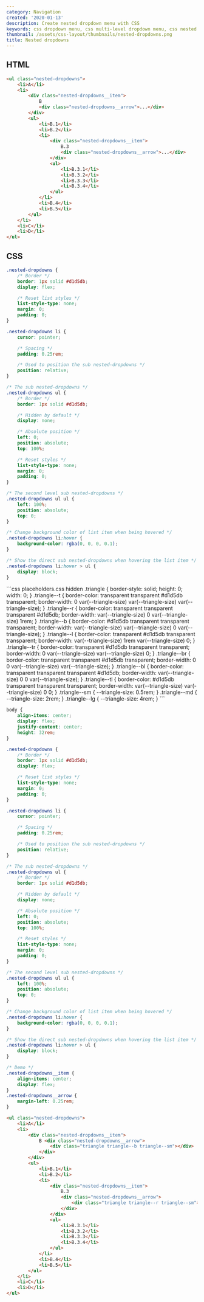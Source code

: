 ```yaml
---
category: Navigation
created: '2020-01-13'
description: Create nested dropdown menu with CSS
keywords: css dropdown menu, css multi-level dropdown menu, css nested dropdown menu
thumbnail: /assets/css-layout/thumbnails/nested-dropdowns.png
title: Nested dropdowns
---
```


## HTML

```html index.html
<ul class="nested-dropdowns">
    <li>A</li>
    <li>
        <div class="nested-dropdowns__item">
            B
            <div class="nested-dropdowns__arrow">...</div>
        </div>
        <ul>
            <li>B.1</li>
            <li>B.2</li>
            <li>
                <div class="nested-dropdowns__item">
                    B.3
                    <div class="nested-dropdowns__arrow">...</div>
                </div>
                <ul>
                    <li>B.3.1</li>
                    <li>B.3.2</li>
                    <li>B.3.3</li>
                    <li>B.3.4</li>
                </ul>
            </li>
            <li>B.4</li>
            <li>B.5</li>
        </ul>
    </li>
    <li>C</li>
    <li>D</li>
</ul>
```

## CSS

```css styles.css
.nested-dropdowns {
    /* Border */
    border: 1px solid #d1d5db;
    display: flex;

    /* Reset list styles */
    list-style-type: none;
    margin: 0;
    padding: 0;
}

.nested-dropdowns li {
    cursor: pointer;

    /* Spacing */
    padding: 0.25rem;

    /* Used to position the sub nested-dropdowns */
    position: relative;
}

/* The sub nested-dropdowns */
.nested-dropdowns ul {
    /* Border */
    border: 1px solid #d1d5db;

    /* Hidden by default */
    display: none;

    /* Absolute position */
    left: 0;
    position: absolute;
    top: 100%;

    /* Reset styles */
    list-style-type: none;
    margin: 0;
    padding: 0;
}

/* The second level sub nested-dropdowns */
.nested-dropdowns ul ul {
    left: 100%;
    position: absolute;
    top: 0;
}

/* Change background color of list item when being hovered */
.nested-dropdowns li:hover {
    background-color: rgba(0, 0, 0, 0.1);
}

/* Show the direct sub nested-dropdowns when hovering the list item */
.nested-dropdowns li:hover > ul {
    display: block;
}
```

<Playground>
```css placeholders.css hidden
.triangle {
    border-style: solid;
    height: 0;
    width: 0;
}
.triangle--t {
    border-color: transparent transparent #d1d5db transparent;
    border-width: 0 var(--triangle-size) var(--triangle-size) var(--triangle-size);
}
.triangle--r {
    border-color: transparent transparent transparent #d1d5db;
    border-width: var(--triangle-size) 0 var(--triangle-size) 1rem;
}
.triangle--b {
    border-color: #d1d5db transparent transparent transparent;
    border-width: var(--triangle-size) var(--triangle-size) 0 var(--triangle-size);
}
.triangle--l {
    border-color: transparent #d1d5db transparent transparent;
    border-width: var(--triangle-size) 1rem var(--triangle-size) 0;
}
.triangle--tr {
    border-color: transparent #d1d5db transparent transparent;
    border-width: 0 var(--triangle-size) var(--triangle-size) 0;
}
.triangle--br {
    border-color: transparent transparent #d1d5db transparent;
    border-width: 0 0 var(--triangle-size) var(--triangle-size);
}
.triangle--bl {
    border-color: transparent transparent transparent #d1d5db;
    border-width: var(--triangle-size) 0 0 var(--triangle-size);
}
.triangle--tl {
    border-color: #d1d5db transparent transparent transparent;
    border-width: var(--triangle-size) var(--triangle-size) 0 0;
}
.triangle--sm {
    --triangle-size: 0.5rem;
}
.triangle--md {
    --triangle-size: 2rem;
}
.triangle--lg {
    --triangle-size: 4rem;
}
```

```css styles.css hidden
body {
    align-items: center;
    display: flex;
    justify-content: center;
    height: 32rem;
}

.nested-dropdowns {
    /* Border */
    border: 1px solid #d1d5db;
    display: flex;

    /* Reset list styles */
    list-style-type: none;
    margin: 0;
    padding: 0;
}

.nested-dropdowns li {
    cursor: pointer;

    /* Spacing */
    padding: 0.25rem;

    /* Used to position the sub nested-dropdowns */
    position: relative;
}

/* The sub nested-dropdowns */
.nested-dropdowns ul {
    /* Border */
    border: 1px solid #d1d5db;

    /* Hidden by default */
    display: none;

    /* Absolute position */
    left: 0;
    position: absolute;
    top: 100%;

    /* Reset styles */
    list-style-type: none;
    margin: 0;
    padding: 0;
}

/* The second level sub nested-dropdowns */
.nested-dropdowns ul ul {
    left: 100%;
    position: absolute;
    top: 0;
}

/* Change background color of list item when being hovered */
.nested-dropdowns li:hover {
    background-color: rgba(0, 0, 0, 0.1);
}

/* Show the direct sub nested-dropdowns when hovering the list item */
.nested-dropdowns li:hover > ul {
    display: block;
}

/* Demo */
.nested-dropdowns__item {
    align-items: center;
    display: flex;
}
.nested-dropdowns__arrow {
    margin-left: 0.25rem;
}
```

```html index.html hidden
<ul class="nested-dropdowns">
    <li>A</li>
    <li>
        <div class="nested-dropdowns__item">
            B <div class="nested-dropdowns__arrow">
                <div class="triangle triangle--b triangle--sm"></div>
            </div>
        </div>
        <ul>
            <li>B.1</li>
            <li>B.2</li>
            <li>
                <div class="nested-dropdowns__item">
                    B.3
                    <div class="nested-dropdowns__arrow">
                        <div class="triangle triangle--r triangle--sm"></div>
                    </div>
                </div>
                <ul>
                    <li>B.3.1</li>
                    <li>B.3.2</li>
                    <li>B.3.3</li>
                    <li>B.3.4</li>
                </ul>
            </li>
            <li>B.4</li>
            <li>B.5</li>
        </ul>
    </li>
    <li>C</li>
    <li>D</li>
</ul>
```
</Playground>
